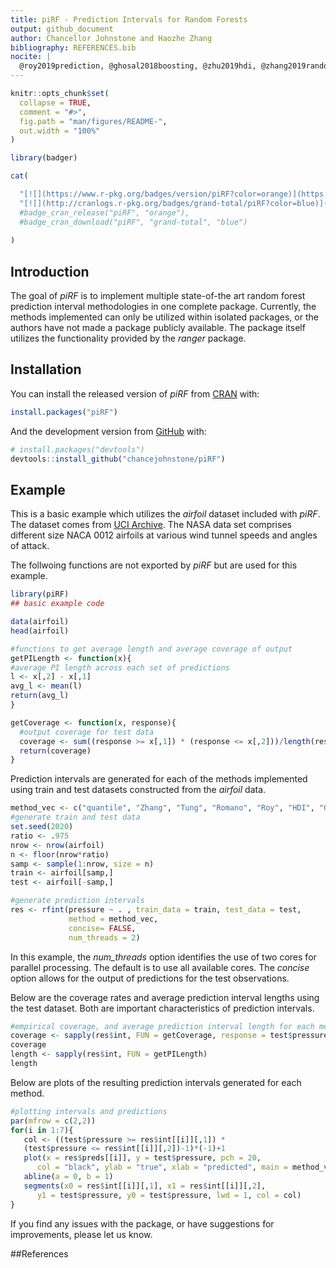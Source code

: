 ---
title: piRF - Prediction Intervals for Random Forests
output: github_document
author: Chancellor Johnstone and Haozhe Zhang
bibliography: REFERENCES.bib
nocite: | 
  @roy2019prediction, @ghosal2018boosting, @zhu2019hdi, @zhang2019random, @meinshausen2006quantile, @romano2019conformalized, @tung2014bias, @breiman2001random, @lopez2008neural
---

<!-- README.md is generated from README.Rmd. Please edit that file -->

```{r, include = FALSE}
knitr::opts_chunk$set(
  collapse = TRUE,
  comment = "#>",
  fig.path = "man/figures/README-",
  out.width = "100%"
)
```

```{r, echo = FALSE, results="hide", message=FALSE, warning=FALSE}
library(badger)
```

```{r, echo = FALSE, prompt=FALSE, results='asis', comment=""}

cat(

  "[![](https://www.r-pkg.org/badges/version/piRF?color=orange)](https://cran.r-project.org/package=piRF)",
  "[![](http://cranlogs.r-pkg.org/badges/grand-total/piRF?color=blue)](https://cran.r-project.org/package=piRF)"
  #badge_cran_release("piRF", "orange"),
  #badge_cran_download("piRF", "grand-total", "blue")
  
)
```

## Introduction

The goal of *piRF* is to implement multiple state-of-the art random forest prediction interval methodologies in one complete package. Currently, the methods implemented can only be utilized within isolated packages, or the authors have not made a package publicly available. The package itself utilizes the functionality provided by the *ranger* package. 

## Installation

You can install the released version of *piRF* from [CRAN](https://CRAN.R-project.org) with:

``` r
install.packages("piRF")
```

And the development version from [GitHub](https://github.com/) with:

``` r
# install.packages("devtools")
devtools::install_github("chancejohnstone/piRF")
```
## Example

This is a basic example which utilizes the *airfoil* dataset included with *piRF*. The dataset comes from [UCI Archive](https://archive.ics.uci.edu/ml/datasets/Airfoil+Self-Noise#). The NASA data set comprises different size NACA 0012 airfoils at various wind tunnel speeds and angles of attack.

The follwoing functions are not exported by *piRF* but are used for this example.

```{r example}
library(piRF)
## basic example code

data(airfoil)
head(airfoil)

#functions to get average length and average coverage of output
getPILength <- function(x){
#average PI length across each set of predictions
l <- x[,2] - x[,1]
avg_l <- mean(l)
return(avg_l)
}

getCoverage <- function(x, response){
  #output coverage for test data
  coverage <- sum((response >= x[,1]) * (response <= x[,2]))/length(response)
  return(coverage)
}
```

Prediction intervals are generated for each of the methods implemented using train and test datasets constructed from the *airfoil* data.

```{r}
method_vec <- c("quantile", "Zhang", "Tung", "Romano", "Roy", "HDI", "Ghosal")
#generate train and test data
set.seed(2020)
ratio <- .975
nrow <- nrow(airfoil)
n <- floor(nrow*ratio)
samp <- sample(1:nrow, size = n)
train <- airfoil[samp,]
test <- airfoil[-samp,]

#generate prediction intervals
res <- rfint(pressure ~ . , train_data = train, test_data = test,
             method = method_vec,
             concise= FALSE,
             num_threads = 2)
```

In this example, the *num_threads* option identifies the use of two cores for parallel processing. The default is to use all available cores. The *concise* option allows for the output of predictions for the test observations.

Below are the coverage rates and average prediction interval lengths using the test dataset. Both are important characteristics of prediction intervals.

```{r}
#empirical coverage, and average prediction interval length for each method
coverage <- sapply(res$int, FUN = getCoverage, response = test$pressure)
coverage
length <- sapply(res$int, FUN = getPILength)
length
```

Below are plots of the resulting prediction intervals generated for each method.

```{r}
#plotting intervals and predictions
par(mfrow = c(2,2))
for(i in 1:7){
   col <- ((test$pressure >= res$int[[i]][,1]) *
   (test$pressure <= res$int[[i]][,2])-1)*(-1)+1
   plot(x = res$preds[[i]], y = test$pressure, pch = 20,
      col = "black", ylab = "true", xlab = "predicted", main = method_vec[i])
   abline(a = 0, b = 1)
   segments(x0 = res$int[[i]][,1], x1 = res$int[[i]][,2],
      y1 = test$pressure, y0 = test$pressure, lwd = 1, col = col)
}
```

If you find any issues with the package, or have suggestions for improvements, please let us know. 

##References


